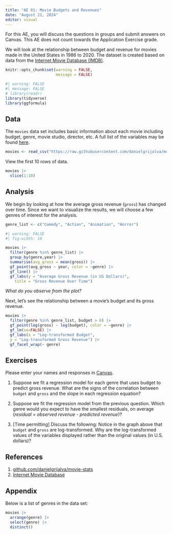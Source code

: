 ```yaml
---
title: "AE 01: Movie Budgets and Revenues"
date: "August 21, 2024"
editor: visual
---
```


::: callout-important
For this AE, you will discuss the questions in groups and submit answers on Canvas. This AE does not count towards the Application Exercise grade.
:::

We will look at the relationship between budget and revenue for movies made in the United States in 1986 to 2020. The dataset is created based on data from the [Internet Movie Database (IMDB)](https://www.imdb.com/).

```r
knitr::opts_chunk$set(warning = FALSE, 
                      message = FALSE)
```

```r
#| warning: FALSE
#| message: FALSE
# library(readr)
library(tidyverse)
library(ggformula)
```

## Data

The `movies` data set includes basic information about each movie including budget, genre, movie studio, director, etc. A full list of the variables may be found [here](https://github.com/danielgrijalva/movie-stats).

```r
movies <- read_csv("https://raw.githubusercontent.com/danielgrijalva/movie-stats/master/movies.csv")
```

View the first 10 rows of data.

```r
movies |>
  slice(1:10)
```

## Analysis

We begin by looking at how the average gross revenue (`gross`) has changed over time. Since we want to visualize the results, we will choose a few genres of interest for the analysis.

```r
genre_list <- c("Comedy", "Action", "Animation", "Horror")
```

```r
#| warning: FALSE
#| fig-width: 10

movies |>
  filter(genre %in% genre_list) |> 
  group_by(genre,year) |>
  summarise(avg_gross = mean(gross)) |>
  gf_point(avg_gross ~ year, color = ~genre) |>
  gf_line() |> 
  gf_labs(y = "Average Gross Revenue (in US Dollars)",
    title = "Gross Revenue Over Time")
```

::: {.callout-note appearance="simple"}
*What do you observe from the plot?*
:::

Next, let's see the relationship between a movie's budget and its gross revenue.

```r
movies |>
  filter(genre %in% genre_list, budget > 0) |> 
  gf_point(log(gross) ~ log(budget), color = ~genre) |> 
  gf_lm(se=FALSE) |>  
  gf_labs(x = "Log-transformed Budget",
  y = "Log-transformed Gross Revenue") |> 
  gf_facet_wrap(~ genre)
```

## Exercises

Please enter your names and responses in [Canvas](https://cofi.instructure.com/courses/15692/discussion_topics/65535).

1.  Suppose we fit a regression model for each genre that uses budget to predict gross revenue. What are the signs of the correlation between `budget` and `gross` and the slope in each regression equation?

2.  Suppose we fit the regression model from the previous question. Which genre would you expect to have the smallest residuals, on average (*residual = observed revenue - predicted revenue*)?

3.  \[Time permitting\] Discuss the following: Notice in the graph above that `budget` and `gross` are log-transformed. Why are the log-transformed values of the variables displayed rather than the original values (in U.S. dollars)?

## References

1.  [github.com/danielgrijalva/movie-stats](https://github.com/danielgrijalva/movie-stats){.uri}
2.  [Internet Movie Database](https://www.imdb.com/)

## Appendix

Below is a list of genres in the data set:

```r
movies |> 
  arrange(genre) |> 
  select(genre) |>
  distinct()
```
